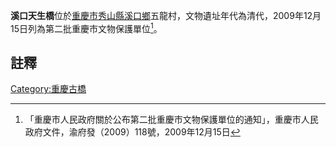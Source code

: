 {{msg:重慶市文物保護單位
|名稱 = 溪口天生橋
|編號 = 89
|圖片 = 
|級別 = 6
|分類 = 
|時代 = 清代
|地点 = [[秀山縣|秀山縣]][[溪口鄉|溪口鄉]]五龍村
|坐標 = 
|登錄 = 2009年12月15日
}}
'''溪口天生橋'''位於[[重慶市|重慶市]][[秀山縣|秀山縣]][[溪口鄉|溪口鄉]]五龍村，文物遺址年代為清代，2009年12月15日列為第二批重慶市文物保護單位<ref>「重慶市人民政府關於公布第二批重慶市文物保護單位的通知」，重慶市人民政府文件，渝府發（2009）118號，2009年12月15日</ref>。
== 註釋 ==
{{reflist}}
{{文物保護單位小作品}}

[[Category:重慶古橋|Category:重慶古橋]]